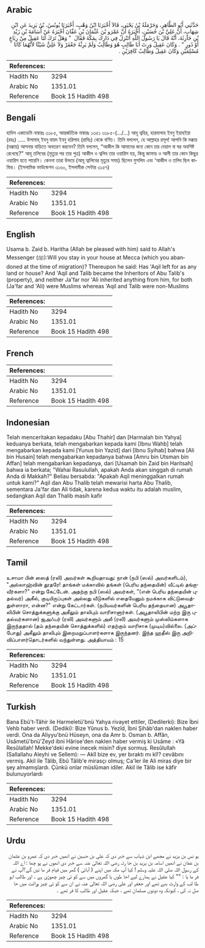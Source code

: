 ## Arabic


<div dir="rtl" lang="ar" style={{fontSize:'larger',backgroundColor:'#f8f9fa',padding:20}}>
حَدَّثَنِي أَبُو الطَّاهِرِ، وَحَرْمَلَةُ بْنُ يَحْيَى، قَالاَ أَخْبَرَنَا ابْنُ وَهْبٍ، أَخْبَرَنَا يُونُسُ، بْنُ يَزِيدَ عَنِ ابْنِ شِهَابٍ، أَنَّ عَلِيَّ بْنَ حُسَيْنٍ، أَخْبَرَهُ أَنَّ عَمْرَو بْنَ عُثْمَانَ بْنِ عَفَّانَ أَخْبَرَهُ عَنْ أُسَامَةَ بْنِ زَيْدِ بْنِ حَارِثَةَ، أَنَّهُ قَالَ يَا رَسُولَ اللَّهِ أَتَنْزِلُ فِي دَارِكَ بِمَكَّةَ فَقَالَ ‏ "‏ وَهَلْ تَرَكَ لَنَا عَقِيلٌ مِنْ رِبَاعٍ أَوْ دُورٍ ‏"‏ ‏.‏ وَكَانَ عَقِيلٌ وَرِثَ أَبَا طَالِبٍ هُوَ وَطَالِبٌ وَلَمْ يَرِثْهُ جَعْفَرٌ وَلاَ عَلِيٌّ شَيْئًا لأَنَّهُمَا كَانَا مُسْلِمَيْنِ وَكَانَ عَقِيلٌ وَطَالِبٌ كَافِرَيْنِ ‏.‏
</div>
<div style={{backgroundColor:'#f8f9fa',padding:20, marginBottom: 10}}><table> <thead> <tr> <th>References:</th> <th></th> </tr> </thead> <tbody><tr><td>Hadith No</td><td>3294</td></tr><tr><td>Arabic No</td><td>1351.01</td></tr><tr><td>Reference</td><td>Book 15 Hadith 498</td></tr></tbody></table></div>

## Bengali


<div dir="ltr" lang="bn" style={{fontSize:'larger',backgroundColor:'#f8f9fa',padding:20}}>
হাদিস একাডেমি নাম্বারঃ ৩১৮৫, আন্তর্জাতিক নাম্বারঃ ১৩৫১ ৩১৮৫-(.../...) আবূ ত্বহির, হারমালাহ ইবনু ইয়াহইয়া (রহঃ) ..... উসামাহ্ ইবনু যায়দ ইবনু হরিসাহ (রাযিঃ) থেকে বর্ণিত। তিনি বললেন, হে আল্লাহর রসূল! আপনি কি মক্কায় (মক্কায়) আপনার বাড়িতে অবতরণ করবেন? তিনি বললেন, “আকীল কি আমাদের জন্য কোন চার দেয়াল বা ঘর অবশিষ্ট রেখেছে?" আবূ তলিবের (মৃত্যুর পর তার পুত্র) আকীল ও ত্বলিব তার ওয়ারিস হয়, কিন্তু জাফার ও আলী তার কোন কিছুর ওয়ারিস হতে পারেনি। কেননা তারা উভয়ে (আবূ ত্বালিবের মৃত্যুর সময়) ছিলেন মুসলিম এবং ‘আকীল ও তলিব ছিল কাফির। (ইসলামিক ফাউন্ডেশন ৩১৬০, ইসলামীক সেন্টার ৩১৫৭)
</div>
<div style={{backgroundColor:'#f8f9fa',padding:20, marginBottom: 10}}><table> <thead> <tr> <th>References:</th> <th></th> </tr> </thead> <tbody><tr><td>Hadith No</td><td>3294</td></tr><tr><td>Arabic No</td><td>1351.01</td></tr><tr><td>Reference</td><td>Book 15 Hadith 498</td></tr></tbody></table></div>

## English


<div dir="ltr" lang="en" style={{fontSize:'larger',backgroundColor:'#f8f9fa',padding:20}}>
Usama b. Zaid b. Haritha (Allah be pleased with him) said to Allah's Messenger (ﷺ):Will you stay in your house at Mecca (which you abandoned at the time of migration)? Thereupon he said: Has 'Aqil left for as any land or house? And 'Aqil and Talib became the Inheritors of Abu Talib's (property), and neither Ja'far nor 'Ali inherited anything from him, for both (Ja'far and 'Ali) were Muslims whereas 'Aqil and Talib were non-Muslims
</div>
<div style={{backgroundColor:'#f8f9fa',padding:20, marginBottom: 10}}><table> <thead> <tr> <th>References:</th> <th></th> </tr> </thead> <tbody><tr><td>Hadith No</td><td>3294</td></tr><tr><td>Arabic No</td><td>1351.01</td></tr><tr><td>Reference</td><td>Book 15 Hadith 498</td></tr></tbody></table></div>

## French


<div dir="ltr" lang="fr" style={{fontSize:'larger',backgroundColor:'#f8f9fa',padding:20}}>

</div>
<div style={{backgroundColor:'#f8f9fa',padding:20, marginBottom: 10}}><table> <thead> <tr> <th>References:</th> <th></th> </tr> </thead> <tbody><tr><td>Hadith No</td><td>3294</td></tr><tr><td>Arabic No</td><td>1351.01</td></tr><tr><td>Reference</td><td>Book 15 Hadith 498</td></tr></tbody></table></div>

## Indonesian


<div dir="ltr" lang="id" style={{fontSize:'larger',backgroundColor:'#f8f9fa',padding:20}}>
Telah menceritakan kepadaku [Abu Thahir] dan [Harmalah bin Yahya] keduanya berkata, telah mengabarkan kepada kami [Ibnu Wahb] telah mengabarkan kepada kami [Yunus bin Yazid] dari [Ibnu Syihab] bahwa [Ali bin Husain] telah mengabarkan kepadanya bahwa [Amru bin Utsman bin Affan] telah mengabarkan kepadanya, dari [Usamah bin Zaid bin Haritsah] bahwa ia berkata; "Wahai Rasulullah, apakah Anda akan singgah di rumah Anda di Makkah?" Beliau bersabda: "Apakah Aqil meninggalkan rumah untuk kami?" Aqil dan Abu Thalib telah mewarisi harta Abu Thalib, sementara Ja'far dan Ali tidak, karena kedua waktu itu adalah muslim, sedangkan Aqil dan Thalib masih kafir
</div>
<div style={{backgroundColor:'#f8f9fa',padding:20, marginBottom: 10}}><table> <thead> <tr> <th>References:</th> <th></th> </tr> </thead> <tbody><tr><td>Hadith No</td><td>3294</td></tr><tr><td>Arabic No</td><td>1351.01</td></tr><tr><td>Reference</td><td>Book 15 Hadith 498</td></tr></tbody></table></div>

## Tamil


<div dir="ltr" lang="ta" style={{fontSize:'larger',backgroundColor:'#f8f9fa',padding:20}}>
உசாமா பின் ஸைத் (ரலி) அவர்கள் கூறியதாவது: நான் (நபி (ஸல்) அவர்களிடம்), "அல்லாஹ்வின் தூதரே! தாங்கள் மக்காவில் தங்கள் (பெரிய தந்தையின்) வீட்டில் தங்குவீர்களா?" என்று கேட்டேன். அதற்கு நபி (ஸல்) அவர்கள், "(என் பெரிய தந்தையின் புதல்வர்) அகீல், குடியிருப்புகள் அல்லது வீடுகளில் எதையேனும் நமக்காக விட்டுவைத்துள்ளாரா, என்ன?" என்று கேட்டார்கள். (நபியவர்களின் பெரிய தந்தையான) அபூதாலிபின் சொத்துக்களுக்கு அகீலும் தாலிபும் வாரிசானார்கள். (அபூதாலிபின் மற்ற இரு புதல்வர்களான) ஜஅஃபர் (ரலி) அவர்களும் அலீ (ரலி) அவர்களும் முஸ்லிம்களாக இருந்ததால் (தம் தந்தையின் சொத்துக்களில்) எதற்கும் வாரிசாக (முடிய)வில்லை. (அப்போது) அகீலும் தாலிபும் இறைமறுப்பாளர்களாக இருந்தனர். இந்த ஹதீஸ் இரு அறிவிப்பாளர்தொடர்களில் வந்துள்ளது. அத்தியாயம் : 15
</div>
<div style={{backgroundColor:'#f8f9fa',padding:20, marginBottom: 10}}><table> <thead> <tr> <th>References:</th> <th></th> </tr> </thead> <tbody><tr><td>Hadith No</td><td>3294</td></tr><tr><td>Arabic No</td><td>1351.01</td></tr><tr><td>Reference</td><td>Book 15 Hadith 498</td></tr></tbody></table></div>

## Turkish


<div dir="ltr" lang="tr" style={{fontSize:'larger',backgroundColor:'#f8f9fa',padding:20}}>
Bana Ebû't-Tâhir ile Harmeletü'bnü Yahya rivayet ettiler, (Dedilerki): Bize İbni Vehb haber verdi. (Dediki): Bize Yûnus b. Yezîd, İbni Şihâb'dan naklen haber verdi. Ona da Aliyyu'bnü Hüseyn, ona da Amr b. Osman b. Affân, Usâmetü'bnü'Zeyd ibni Hârise'den naklen haber vermiş ki Usâme : «Yâ Resûlallah! Mekke'deki evine inecek misin? diye sormuş. Resûlullah (Sallallahu Aleyhi ve Sellem): — Akîl bize ev, yer bıraktı mı kî!? cevâbını vermiş. Akil iîe Tâlib, Ebû Tâlib'e mirasçı olmuş; Ca'ler ile Ali miras diye bir şey almamışlardı. Çünkü onlar müslüman idiler. Akil ile Tâlib ise kâfir bulunuyorlardı
</div>
<div style={{backgroundColor:'#f8f9fa',padding:20, marginBottom: 10}}><table> <thead> <tr> <th>References:</th> <th></th> </tr> </thead> <tbody><tr><td>Hadith No</td><td>3294</td></tr><tr><td>Arabic No</td><td>1351.01</td></tr><tr><td>Reference</td><td>Book 15 Hadith 498</td></tr></tbody></table></div>

## Urdu


<div dir="rtl" lang="ur" style={{fontSize:'larger',backgroundColor:'#f8f9fa',padding:20}}>
یو نس بن یزید نے مجھے ابن شہاب سے خبر دی کہ علی بن حسین نے انھیں خبر دی کہ عمرو بن عثمان بن عفان نے انھیں اسامہ بن یزید بن حا رثہ رضی اللہ تعالیٰ عنہ سے خبر دی انھوں نے پو چھا : اے اللہ کے رسول اللہ صلی اللہ علیہ وسلم ! کیا آپ مکہ میں اپنے ( آبائی ) گھر میں قیام فر ما ئیں گے؟آپ نے فر ما یا : "" کیا عقیل نے ہمارے لیے احا طوں یا گھروں میں سے کو ئی چیز چھوڑی ہے ۔ اور طالب ابو طا لب کے وارث بنے تھے اور جعفر اور علی رضی اللہ تعالیٰ عنہ نے ان سے کو ئی چیز وراثت میں حا صل نہ کی ، کیونکہ وہ دونوں مسلمان تھے ، جبکہ عقیل اور طالب کا فر تھے ۔
</div>
<div style={{backgroundColor:'#f8f9fa',padding:20, marginBottom: 10}}><table> <thead> <tr> <th>References:</th> <th></th> </tr> </thead> <tbody><tr><td>Hadith No</td><td>3294</td></tr><tr><td>Arabic No</td><td>1351.01</td></tr><tr><td>Reference</td><td>Book 15 Hadith 498</td></tr></tbody></table></div>